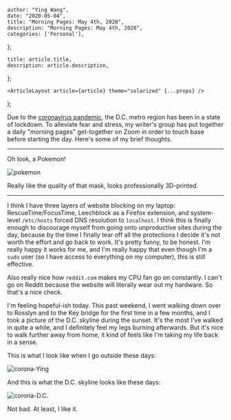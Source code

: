

    author: "Ying Wang",
    date: "2020-05-04",
    title: "Morning Pages: May 4th, 2020",
    description: "Morning Pages: May 4th, 2020",
    categories: ['Personal'],
};

    title: article.title,
    description: article.description,
};

    <ArticleLayout article={article} theme="solarized" {...props} />
);


Due to the [coronavirus
pandemic](https://en.wikipedia.org/wiki/2019-20_coronavirus_pandemic), the D.C.
metro region has been in a state of lockdown. To alleviate fear and stress, my
writer's group has put together a daily "morning pages" get-together on Zoom in
order to touch base before starting the day. Here's some of my brief thoughts.

---

Oh look, a Pokemon!

![pokemon](/img/posts/2020/05/04/morning_pages.jpg)

Really like the quality of that mask, looks professionally 3D-printed.

---

I think I have three layers of website blocking on my laptop:
RescueTime/FocusTime, Leechblock as a Firefox extension, and system-level
`/etc/hosts` forced DNS resolution to `localhost`. I think this is finally
enough to discourage myself from going onto unproductive sites during the day,
because by the time I finally tear off all the protections I decide it's not
worth the effort and go back to work. It's pretty funny, to be honest. I'm
really happy it works for me, and I'm really happy that even though I'm a `sudo`
user (so I have access to everything on my computer), this is still effective.

Also really nice how `reddit.com` makes my CPU fan go on constantly. I can't go
on Reddit because the website will literally wear out my hardware. So that's a
nice check.

I'm feeling hopeful-ish today. This past weekend, I went walking down over to
Rosslyn and to the Key bridge for the first time in a few months, and I took a
picture of the D.C. skyline during the sunset. It's the most I've walked in
quite a while, and I definitely feel my legs burning afterwards. But it's nice
to walk further away from home, it kind of feels like I'm taking my life back in
a sense.

This is what I look like when I go outside these days:

![corona-Ying](/img/posts/2020/05/04/morning_pages_2.jpg)

And this is what the D.C. skyline looks like these days:

![corona-D.C.](/img/posts/2020/05/04/morning_pages_3.jpg)

Not bad. At least, I like it.
